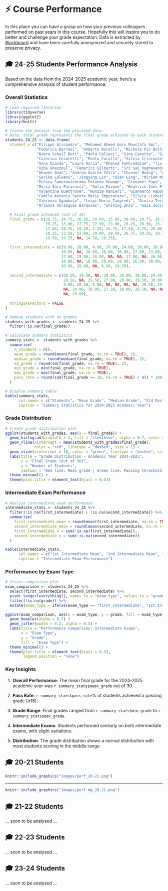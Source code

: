 # ⚡ Course Performance

In this place you can have a grasp on how your previous colleagues performed on past years in this course. Hopefully this will inspire you to do better and challenge your grade expectation.
Data is extracted by [Blackboard](https://www.blackboard.com/it-it) and have been carefully anonymized and securely stored to preserve privacy.

## 🎓 24-25 Students Performance Analysis

Based on the data from the 2024-2025 academic year, here's a comprehensive analysis of student performance:

### Overall Statistics

```r
# Load required libraries
library(tidyverse)
library(ggplot2)
library(knitr)

# Create the dataset from the provided data
# Note: total_grade represents the final grade achieved by each student (not sum of attempts)
students_24_25 <- data.frame(
  student = c("Filippo Alicandro", "Mohamed Ahmed Amin Moustafa Amr", "Flaminia Annunziata", 
              "Federica Barresi", "Umberto Borelli", "Michele Pio Bottalico", "Luca Brecciaroli",
              "Nimra Sohail Butt", "Paola Caliari", "Gina Casetta", "Giulia Celi", 
              "Caterina Cesaretti", "Paolo Corallo", "Silvia Criscuolo", "Ada Del Vecchio",
              "Anna Dianda", "Laura Doria", "Khaled Fakhreddine", "Tia Farha", "Federica Gaeti",
              "Hiba Ghazzoul", "Federico Gilberti", "Sri Sai Raghavendra Sri Harsha Ginjupalli",
              "Shuwen Guan", "Andrea Guarna Vetro", "Chuaner Huang", "Alibek Kurmangaliyev",
              "Sarika Lalwani", "Jingying Lin", "Qian Ling", "Miriam Maccani", "Vanessa Molinari",
              "Pulara Samarawickrama Palanda Hewage", "Giovanni Papa", "Matilde Pappalardo",
              "Maria Sara Parasassi", "Sofia Pavone", "Beatrice Ines Pierotti", "Maria Giorgiana Pojar",
              "Valentina Quattrone", "Nunzia Ranieri", "Gianmarco Raponi", "Benedetta Rinaldi",
              "Camila Antonia Sainte Marie Imperatore", "Silvia Lizbeth Sanchez Cuellar",
              "Vincenzo Sgambato", "Luigi Maria Tangredi", "Giulia Tersigni", "Pietro Trizio",
              "Arianna Velasquez Bardales", "Shiting Zhou", "Gaia Zoccali"),
  
  # Final grade achieved (out of 30)
  final_grade = c(28.75, 24.75, 16.50, 29.00, 25.00, 30.00, 28.75, 26.25, 27.50, 19.75, 27.50,
                  29.25, 13.00, 27.75, 27.50, 29.00, 28.25, 26.50, 23.75, 29.25, 19.50, NA, 1.50,
                  17.50, 28.75, 19.50, 2.25, 15.75, 17.50, 3.75, 28.00, 29.50, 12.25, 32.25, 18.50,
                  28.25, 13.50, 22.00, 29.00, 29.50, 26.75, 29.50, 29.75, 19.25, 20.50, 21.75, NA,
                  29.50, 29.25, NA, 14.50, 29.25),
  
  first_intermediate = c(29.00, 20.00, 4.00, 29.00, 24.00, 30.00, 28.00, NA, 26.00, 14.00, 29.00,
                         30.00, NA, 30.00, 28.00, 30.00, 27.00, 23.00, 26.00, 30.00, 15.00, NA, NA,
                         17.00, 29.00, 18.00, NA, NA, 17.00, NA, 26.50, 30.00, NA, 12.00, 17.50,
                         28.00, NA, 16.00, 29.00, 29.00, 26.00, 30.00, 30.00, 8.00, 7.00, 16.50, NA,
                         30.00, 29.00, NA, 6.50, 29.50),
  
  second_intermediate = c(28.50, 29.50, NA, 29.00, 26.00, 30.00, 29.50, NA, 29.00, NA, 26.00,
                          28.50, NA, 25.50, 27.00, 28.00, 29.50, 30.00, 21.50, 28.50, NA, NA, NA,
                          9.00, 28.50, 9.00, NA, NA, NA, NA, 29.50, 29.00, NA, NA, NA, 28.50, NA,
                          NA, 29.00, 30.00, 27.50, 29.00, 29.50, NA, NA, NA, NA, 29.00, 29.50, NA,
                          NA, 29.00),
  
  stringsAsFactors = FALSE
)

# Remove students with no grades
students_with_grades <- students_24_25 %>% 
  filter(!is.na(final_grade))

# Calculate summary statistics
summary_stats <- students_with_grades %>%
  summarise(
    n_students = n(),
    mean_grade = round(mean(final_grade, na.rm = TRUE), 2),
    median_grade = round(median(final_grade, na.rm = TRUE), 2),
    sd_grade = round(sd(final_grade, na.rm = TRUE), 2),
    min_grade = min(final_grade, na.rm = TRUE),
    max_grade = max(final_grade, na.rm = TRUE),
    pass_rate = round(sum(final_grade >= 18, na.rm = TRUE) / n() * 100, 1)
  )

# Display summary table
kable(summary_stats, 
      col.names = c("Students", "Mean Grade", "Median Grade", "Std Dev", "Min Grade", "Max Grade", "Pass Rate (%)"),
      caption = "Summary Statistics for 2024-2025 Academic Year")
```

### Grade Distribution

```r
# Create grade distribution plot
ggplot(students_with_grades, aes(x = final_grade)) +
  geom_histogram(binwidth = 2, fill = "steelblue", alpha = 0.7, color = "black") +
  geom_vline(xintercept = mean(students_with_grades$final_grade), 
             color = "red", linetype = "dashed", size = 1) +
  geom_vline(xintercept = 18, color = "green", linetype = "dashed", size = 1) +
  labs(title = "Grade Distribution - Academic Year 2024-2025",
       x = "Final Grade (out of 30)",
       y = "Number of Students",
       caption = "Red line: Mean grade | Green line: Passing threshold (18)") +
  theme_minimal() +
  theme(plot.title = element_text(hjust = 0.5))
```

### Intermediate Exam Performance

```r
# Analyze intermediate exam performance
intermediate_stats <- students_24_25 %>%
  filter(!is.na(first_intermediate) | !is.na(second_intermediate)) %>%
  summarise(
    first_intermediate_mean = round(mean(first_intermediate, na.rm = TRUE), 2),
    second_intermediate_mean = round(mean(second_intermediate, na.rm = TRUE), 2),
    first_intermediate_n = sum(!is.na(first_intermediate)),
    second_intermediate_n = sum(!is.na(second_intermediate))
  )

kable(intermediate_stats,
      col.names = c("1st Intermediate Mean", "2nd Intermediate Mean", "1st Intermediate Count", "2nd Intermediate Count"),
      caption = "Intermediate Exam Performance")
```

### Performance by Exam Type

```r
# Create comparison plot
exam_comparison <- students_24_25 %>%
  select(first_intermediate, second_intermediate) %>%
  pivot_longer(everything(), names_to = "exam_type", values_to = "grade") %>%
  filter(!is.na(grade)) %>%
  mutate(exam_type = ifelse(exam_type == "first_intermediate", "1st Intermediate", "2nd Intermediate"))

ggplot(exam_comparison, aes(x = exam_type, y = grade, fill = exam_type)) +
  geom_boxplot(alpha = 0.7) +
  geom_jitter(width = 0.2, alpha = 0.5) +
  labs(title = "Performance Comparison: Intermediate Exams",
       x = "Exam Type",
       y = "Grade",
       fill = "Exam Type") +
  theme_minimal() +
  theme(plot.title = element_text(hjust = 0.5),
        legend.position = "none")
```

### Key Insights

1. **Overall Performance**: The mean final grade for the 2024-2025 academic year was `r summary_stats$mean_grade` out of 30.

2. **Pass Rate**: `r summary_stats$pass_rate`% of students achieved a passing grade (≥18).

3. **Grade Range**: Final grades ranged from `r summary_stats$min_grade` to `r summary_stats$max_grade`.

4. **Intermediate Exams**: Students performed similarly on both intermediate exams, with slight variations.

5. **Distribution**: The grade distribution shows a normal distribution with most students scoring in the middle range.

## 🎓 20-21 Students 

```r
knitr::include_graphics("images/perf_20-21.png")
```

----

```r
knitr::include_graphics("images/perf_mg_20-21.png")
```

## 🎓 21-22 Students

... soon to be analysed ...

## 🎓 22-23 Students

... soon to be analysed ...

## 🎓 23-24 Students

... soon to be analysed ...